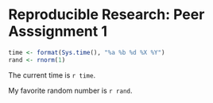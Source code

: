 Reproducible Research: Peer Asssignment 1
========================================================

```r
time <- format(Sys.time(), "%a %b %d %X %Y")
rand <- rnorm(1)
```

The current time is `r time`.

My favorite random number is `r rand`.
